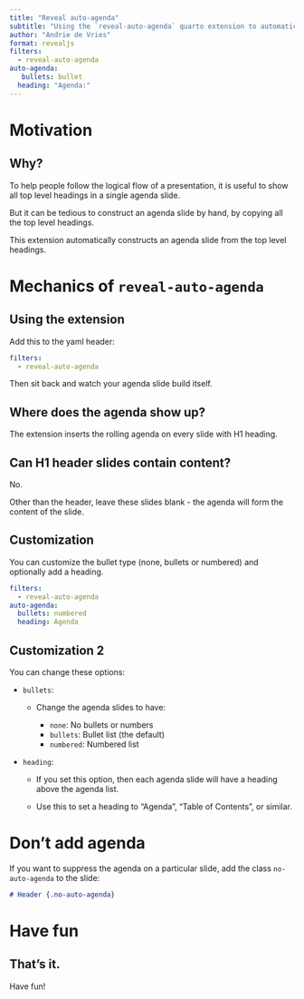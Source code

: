 ```yaml
---
title: "Reveal auto-agenda"
subtitle: "Using the `reveal-auto-agenda` quarto extension to automatically create rolling agenda slides"
author: "Andrie de Vries"
format: revealjs
filters: 
  - reveal-auto-agenda
auto-agenda:
   bullets: bullet
  heading: "Agenda:"
---
```


# Motivation

## Why?

To help people follow the logical flow of a presentation, it is useful to show all top level headings in a single agenda slide.

But it can be tedious to construct an agenda slide by hand, by copying all the top level headings.

This extension automatically constructs an agenda slide from the top level headings.

# Mechanics of `reveal-auto-agenda`

## Using the extension

Add this to the yaml header:

``` yaml
filters: 
  - reveal-auto-agenda
```

Then sit back and watch your agenda slide build itself.

## Where does the agenda show up?

The extension inserts the rolling agenda on every slide with H1 heading.

## Can H1 header slides contain content?

No.

Other than the header, leave these slides blank - the agenda will form the content of the slide.

## Customization {.smaller}

You can customize the bullet type (none, bullets or numbered) and optionally add a heading.

``` yaml
filters:
  - reveal-auto-agenda
auto-agenda:
  bullets: numbered
  heading: Agenda
```

## Customization 2 {.smaller}

You can change these options:

-   `bullets`:

    -   Change the agenda slides to have:

        -   `none`: No bullets or numbers
        -   `bullets`: Bullet list (the default)
        -   `numbered`: Numbered list

-   `heading`:

    -   If you set this option, then each agenda slide will have a heading above the agenda list.

    -   Use this to set a heading to "Agenda", "Table of Contents", or similar.

# Don't add agenda {.no-auto-agenda}

If you want to suppress the agenda on a particular slide, add the class `no-auto-agenda` to the slide:

``` md
# Header {.no-auto-agenda}
```



# Have fun

## That's it.

Have fun!